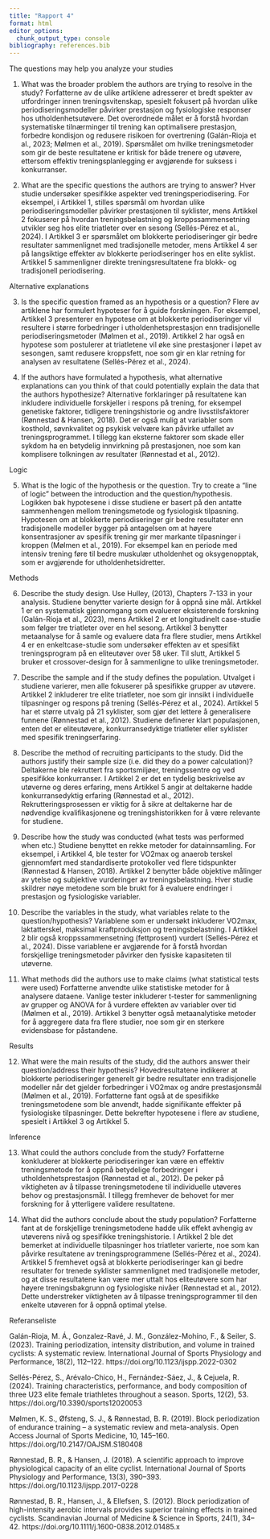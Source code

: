 ```yaml
---
title: "Rapport 4"
format: html
editor_options: 
  chunk_output_type: console
bibliography: references.bib
---
```



The questions may help you analyze your studies


1.	What was the broader problem the authors are trying to resolve in the study?
Forfatterne av de ulike artiklene adresserer et bredt spekter av utfordringer innen treningsvitenskap, spesielt fokusert på hvordan ulike periodiseringsmodeller påvirker prestasjon og fysiologiske responser hos utholdenhetsutøvere. Det overordnede målet er å forstå hvordan systematiske tilnærminger til trening kan optimalisere prestasjon, forbedre kondisjon og redusere risikoen for overtrening (Galán-Rioja et al., 2023; Mølmen et al., 2019). Spørsmålet om hvilke treningsmetoder som gir de beste resultatene er kritisk for både trenere og utøvere, ettersom effektiv treningsplanlegging er avgjørende for suksess i konkurranser.


2.	What are the specific questions the authors are trying to answer?
Hver studie undersøker spesifikke aspekter ved treningsperiodisering. For eksempel, i Artikkel 1, stilles spørsmål om hvordan ulike periodiseringsmodeller påvirker prestasjonen til syklister, mens Artikkel 2 fokuserer på hvordan treningsbelastning og kroppssammensetning utvikler seg hos elite triatleter over en sesong (Sellés-Pérez et al., 2024). I Artikkel 3 er spørsmålet om blokkerte periodiseringer gir bedre resultater sammenlignet med tradisjonelle metoder, mens Artikkel 4 ser på langsiktige effekter av blokkerte periodiseringer hos en elite syklist. Artikkel 5 sammenligner direkte treningsresultatene fra blokk- og tradisjonell periodisering.


Alternative explanations


3.	Is the specific question framed as an hypothesis or a question?
Flere av artiklene har formulert hypoteser for å guide forskningen. For eksempel, Artikkel 3 presenterer en hypotese om at blokkerte periodiseringer vil resultere i større forbedringer i utholdenhetsprestasjon enn tradisjonelle periodiseringsmetoder (Mølmen et al., 2019). Artikkel 2 har også en hypotese som postulerer at triatletene vil øke sine prestasjoner i løpet av sesongen, samt redusere kroppsfett, noe som gir en klar retning for analysen av resultatene (Sellés-Pérez et al., 2024).


4.	If the authors have formulated a hypothesis, what alternative explanations can you think of that could potentially explain the data that the authors hypothesize?
Alternative forklaringer på resultatene kan inkludere individuelle forskjeller i respons på trening, for eksempel genetiske faktorer, tidligere treningshistorie og andre livsstilsfaktorer (Rønnestad & Hansen, 2018). Det er også mulig at variabler som kosthold, søvnkvalitet og psykisk velvære kan påvirke utfallet av treningsprogrammet. I tillegg kan eksterne faktorer som skade eller sykdom ha en betydelig innvirkning på prestasjonen, noe som kan komplisere tolkningen av resultater (Rønnestad et al., 2012).


Logic


5.	What is the logic of the hypothesis or the question. Try to create a “line of logic” between the introduction and the question/hypothesis.
Logikken bak hypotesene i disse studiene er basert på den antatte sammenhengen mellom treningsmetode og fysiologisk tilpasning. Hypotesen om at blokkerte periodiseringer gir bedre resultater enn tradisjonelle modeller bygger på antagelsen om at høyere konsentrasjoner av spesifik trening gir mer markante tilpasninger i kroppen (Mølmen et al., 2019). For eksempel kan en periode med intensiv trening føre til bedre muskulær utholdenhet og oksygenopptak, som er avgjørende for utholdenhetsidretter.


Methods


6.	Describe the study design. Use Hulley, (2013), Chapters 7-133 in your analysis.
Studiene benytter varierte design for å oppnå sine mål. Artikkel 1 er en systematisk gjennomgang som evaluerer eksisterende forskning (Galán-Rioja et al., 2023), mens Artikkel 2 er et longitudinelt case-studie som følger tre triatleter over en hel sesong. Artikkel 3 benytter metaanalyse for å samle og evaluere data fra flere studier, mens Artikkel 4 er en enkeltcase-studie som undersøker effekten av et spesifikt treningsprogram på en eliteutøver over 58 uker. Til slutt, Artikkel 5 bruker et crossover-design for å sammenligne to ulike treningsmetoder.


7.	Describe the sample and if the study defines the population.
Utvalget i studiene varierer, men alle fokuserer på spesifikke grupper av utøvere. Artikkel 2 inkluderer tre elite triatleter, noe som gir innsikt i individuelle tilpasninger og respons på trening (Sellés-Pérez et al., 2024). Artikkel 5 har et større utvalg på 21 syklister, som gjør det lettere å generalisere funnene (Rønnestad et al., 2012). Studiene definerer klart populasjonen, enten det er eliteutøvere, konkurransedyktige triatleter eller syklister med spesifik treningserfaring.


8.	Describe the method of recruiting participants to the study. Did the authors justify their sample size (i.e. did they do a power calculation)?
Deltakerne ble rekruttert fra sportsmiljøer, treningssentre og ved spesifikke konkurranser. I Artikkel 2 er det en tydelig beskrivelse av utøverne og deres erfaring, mens Artikkel 5 angir at deltakerne hadde konkurransedyktig erfaring (Rønnestad et al., 2012). Rekrutteringsprosessen er viktig for å sikre at deltakerne har de nødvendige kvalifikasjonene og treningshistorikken for å være relevante for studiene.


9.	Describe how the study was conducted (what tests was performed when etc.)
Studiene benyttet en rekke metoder for datainnsamling. For eksempel, i Artikkel 4, ble tester for VO2max og anaerob terskel gjennomført med standardiserte protokoller ved flere tidspunkter (Rønnestad & Hansen, 2018). Artikkel 2 benytter både objektive målinger av ytelse og subjektive vurderinger av treningsbelastning. Hver studie skildrer nøye metodene som ble brukt for å evaluere endringer i prestasjon og fysiologiske variabler.


10.	Describe the variables in the study, what variables relate to the question/hypothesis?
Variablene som er undersøkt inkluderer VO2max, laktatterskel, maksimal kraftproduksjon og treningsbelastning. I Artikkel 2 blir også kroppssammensetning (fettprosent) vurdert (Sellés-Pérez et al., 2024). Disse variablene er avgjørende for å forstå hvordan forskjellige treningsmetoder påvirker den fysiske kapasiteten til utøverne.


11.	What methods did the authors use to make claims (what statistical tests were used)
Forfatterne anvendte ulike statistiske metoder for å analysere dataene. Vanlige tester inkluderer t-tester for sammenligning av grupper og ANOVA for å vurdere effekten av variabler over tid (Mølmen et al., 2019). Artikkel 3 benytter også metaanalytiske metoder for å aggregere data fra flere studier, noe som gir en sterkere evidensbase for påstandene.


Results


12.	What were the main results of the study, did the authors answer their question/address their hypothesis?
Hovedresultatene indikerer at blokkerte periodiseringer generelt gir bedre resultater enn tradisjonelle modeller når det gjelder forbedringer i VO2max og andre prestasjonsmål (Mølmen et al., 2019). Forfatterne fant også at de spesifikke treningsmetodene som ble anvendt, hadde signifikante effekter på fysiologiske tilpasninger. Dette bekrefter hypotesene i flere av studiene, spesielt i Artikkel 3 og Artikkel 5.


Inference


13.	What could the authors conclude from the study?
Forfatterne konkluderer at blokkerte periodiseringer kan være en effektiv treningsmetode for å oppnå betydelige forbedringer i utholdenhetsprestasjon (Rønnestad et al., 2012). De peker på viktigheten av å tilpasse treningsmetodene til individuelle utøveres behov og prestasjonsmål. I tillegg fremhever de behovet for mer forskning for å ytterligere validere resultatene.


14.	What did the authors conclude about the study population?
Forfatterne fant at de forskjellige treningsmetodene hadde ulik effekt avhengig av utøverens nivå og spesifikke treningshistorie. I Artikkel 2 ble det bemerket at individuelle tilpasninger hos triatleter varierte, noe som kan påvirke resultatene av treningsprogrammene (Sellés-Pérez et al., 2024). Artikkel 5 fremhevet også at blokkerte periodiseringer kan gi bedre resultater for trenede syklister sammenlignet med tradisjonelle metoder, og at disse resultatene kan være mer uttalt hos eliteutøvere som har høyere treningsbakgrunn og fysiologiske nivåer (Rønnestad et al., 2012). Dette understreker viktigheten av å tilpasse treningsprogrammer til den enkelte utøveren for å oppnå optimal ytelse.


Referanseliste


Galán-Rioja, M. Á., Gonzalez-Ravé, J. M., González-Mohíno, F., & Seiler, S. (2023). Training periodization, intensity distribution, and volume in trained cyclists: A systematic review. International Journal of Sports Physiology and Performance, 18(2), 112–122. https://doi.org/10.1123/ijspp.2022-0302


Sellés-Pérez, S., Arévalo-Chico, H., Fernández-Sáez, J., & Cejuela, R. (2024). Training characteristics, performance, and body composition of three U23 elite female triathletes throughout a season. Sports, 12(2), 53. https://doi.org/10.3390/sports12020053


Mølmen, K. S., Øfsteng, S. J., & Rønnestad, B. R. (2019). Block periodization of endurance training – a systematic review and meta-analysis. Open Access Journal of Sports Medicine, 10, 145–160. https://doi.org/10.2147/OAJSM.S180408


Rønnestad, B. R., & Hansen, J. (2018). A scientific approach to improve physiological capacity of an elite cyclist. International Journal of Sports Physiology and Performance, 13(3), 390–393. https://doi.org/10.1123/ijspp.2017-0228


Rønnestad, B. R., Hansen, J., & Ellefsen, S. (2012). Block periodization of high-intensity aerobic intervals provides superior training effects in trained cyclists. Scandinavian Journal of Medicine & Science in Sports, 24(1), 34–42. https://doi.org/10.1111/j.1600-0838.2012.01485.x


